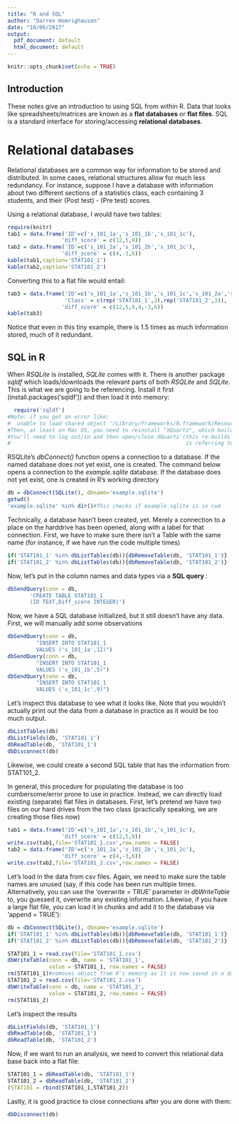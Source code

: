 ```yaml
---
title: "R and SQL"
author: "Darren Homrighausen"
date: "10/06/2017"
output:
  pdf_document: default
  html_document: default
---
```


```r
knitr::opts_chunk$set(echo = TRUE)
```



## Introduction
These notes give an introduction to using SQL from within R.
Data that looks like spreadsheets/matrices are known as a **flat databases** or **flat files**.
SQL is a standard interface for storing/accessing **relational databases**.


# Relational databases

Relational databases are a common way for information to be stored and distributed.
In some cases, relational structures allow for much less redundancy.  For instance,
suppose I have a database with information about two different sections of a statistics class, each
containing 3 students, and their (Post test) - (Pre test) scores.

Using a relational database, I would have two tables:
```r
require(knitr)
tab1 = data.frame('ID'=c('s_101_1a','s_101_1b','s_101_1c'),
                 'diff_score' = c(12,5,9))
tab2 = data.frame('ID'=c('s_101_2a','s_101_2b','s_101_2c'),
                 'diff_score' = c(4,-3,6))
kable(tab1,caption='STAT101_1')
kable(tab2,caption='STAT101_2')
```

Converting this to a flat file would entail:

```r
tab3 = data.frame('ID'=c('s_101_1a','s_101_1b','s_101_1c','s_101_2a','s_101_2b','s_101_2c'),
                  'Class' = c(rep('STAT101_1',3),rep('STAT101_2',3)),
                 'diff_score' = c(12,5,9,4,-3,6))
kable(tab3)
```

Notice that even in this tiny example, there is 1.5 times as much information stored, much of
it redundant.

## SQL in R
When *RSQLite* is installed, *SQLite* comes with it.  There is another package *sqldf* 
which loads/downloads the relevant parts of both *RSQLite* and *SQLite*.  This is what
we are going to be referencing.  Install it first (install.packages('sqldf')) and then load it into memory:


```r
  require('sqldf')
#Note: if you get an error like:
#  unable to load shared object '/Library/Frameworks/R.framework/Resources/modules//R_X11.so':
#Then, at least on Mac OS, you need to reinstall "XQuartz", which builds X11: https://www.xquartz.org/
#You'll need to log out/in and then open/close XQuartz (this re-builds the symlinks that the warning
#                                                       is referring to)
```

 RSQLite’s *dbConnect()* function opens a connection to a database. 
 If the named database does not yet exist, one is created. The command 
 below opens a connection to the *example.sqlite* database. 
 If the database does not yet exist, one is created in R’s working directory
 
```r
db = dbConnect(SQLite(), dbname='example.sqlite')
getwd()
'example.sqlite' %in% dir()#This checks if example.sqlite is in cwd
```

Technically, a database hasn't been created, yet. Merely a connection
to a place on the harddrive has been opened, along with a label for
that connection.  First, we
have to make sure there isn't a Table with the same name 
(for instance, if we have run the code multiple times)
```r
if('STAT101_1' %in% dbListTables(db)){dbRemoveTable(db, 'STAT101_1')}
if('STAT101_2' %in% dbListTables(db)){dbRemoveTable(db, 'STAT101_2')}
```
Now, let's put in the column names and data types via a **SQL query** :
```r
dbSendQuery(conn = db,
       'CREATE TABLE STAT101_1
       (ID TEXT,Diff_score INTEGER)')
```
Now, we have a SQL database initialized, but it still doesn't have
any data.  First, we will manually add some observations

```r
dbSendQuery(conn = db,
         "INSERT INTO STAT101_1
         VALUES ('s_101_1a',12)")
dbSendQuery(conn = db,
         "INSERT INTO STAT101_1
         VALUES ('s_101_1b',5)")
dbSendQuery(conn = db,
         "INSERT INTO STAT101_1
         VALUES ('s_101_1c',9)")
```
Let's inspect this database to see what it looks like.
Note that you wouldn't actually print out the data
from a database in practice as it would be too much output.
```r
dbListTables(db)
dbListFields(db, 'STAT101_1')
dbReadTable(db, 'STAT101_1')
dbDisconnect(db)
```

Likewise, we could create a second SQL table that has the information
from STAT101_2.

In general, this procedure for populating the database is
too cumbersome/error prone to use in practice.  Instead, we can
directly load existing (separate) flat files in databases.
First, let's pretend we have two files on our hard drives
from the two class (practically speaking, we are creating those
files now)


```r
tab1 = data.frame('ID'=c('s_101_1a','s_101_1b','s_101_1c'),
                 'diff_score' = c(12,5,9))
write.csv(tab1,file='STAT101_1.csv',row.names = FALSE)
tab2 = data.frame('ID'=c('s_101_2a','s_101_2b','s_101_2c'),
                 'diff_score' = c(4,-3,6))
write.csv(tab2,file='STAT101_2.csv',row.names = FALSE)
```

Let's load in the data from csv files.  Again, we need to make sure
the table names are unused (say, if this code has been run multiple 
times.  Alternatively, you can use the 'overwrite = TRUE' 
parameter in *dbWriteTable* to, you guessed it, overwrite any 
existing information.  Likewise, if you have a large flat file,
you can load it in chunks and add it to the database via
'append = TRUE'):
```r
db = dbConnect(SQLite(), dbname='example.sqlite')
if('STAT101_1' %in% dbListTables(db)){dbRemoveTable(db, 'STAT101_1')}
if('STAT101_2' %in% dbListTables(db)){dbRemoveTable(db, 'STAT101_2')}
```

```r

STAT101_1 = read.csv(file='STAT101_1.csv')
dbWriteTable(conn = db, name = 'STAT101_1', 
             value = STAT101_1, row.names = FALSE)
rm(STAT101_1)#removes object from R's memory as it is now saved in a data base
STAT101_2 = read.csv(file='STAT101_2.csv')
dbWriteTable(conn = db, name = 'STAT101_2', 
             value = STAT101_2, row.names = FALSE)
rm(STAT101_2)
```
Let's inspect the results

```r
dbListFields(db, 'STAT101_1')
dbReadTable(db, 'STAT101_1')
dbReadTable(db, 'STAT101_2')
```
Now, if we want to run an analysis, we need to convert this relational data base back
into a flat file:
```r
STAT101_1 = dbReadTable(db, 'STAT101_1')
STAT101_2 = dbReadTable(db, 'STAT101_2')
(STAT101 = rbind(STAT101_1,STAT101_2))
```
Lastly, it is good practice to close connections after you are done with them:
```r
dbDisconnect(db)
```

